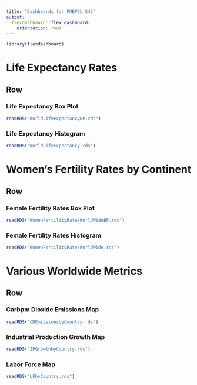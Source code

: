 ```yaml
---
title: "Dashboards for PUBPOL 543"
output: 
  flexdashboard::flex_dashboard:
    orientation: rows
---
```


```r
library(flexdashboard)
```

[comment]: # two plot here with fade effect

Life Expectancy Rates 
=====================================

Row {.tabset .tabset-fade}
-----------------------------------------------------------------------

### Life Expectancy Box Plot

```r
readRDS("WorldLifeExpectancyBP.rds")
```

### Life Expectancy Histogram

```r
readRDS("WorldLifeExpectancy.rds")
```

[comment]: # two plot here

Women's Fertility Rates by Continent
=====================================

Row {.tabset .tabset-fade}
-----------------------------------------------------------------------

### Female Fertility Rates Box Plot

```r
readRDS("WomenFertilityRatesWorldWideBP.rds")
```

### Female Fertility Rates Histogram

```r
readRDS("WomenFertilityRatesWorldWide.rds")
```

[comment]: # Three maps here

Various Worldwide Metrics
=====================================

Row {.tabset .tabset-fade}
-----------------------------------------------------------------------

### Carbpm Dioxide Emissions Map

```r
readRDS("CDEmissionsbyCountry.rds")
```

### Industrial Production Growth Map

```r
readRDS("IPGrowthbyCountry.rds")
```

### Labor Force Map

```r
readRDS("LFbyCountry.rds")
```